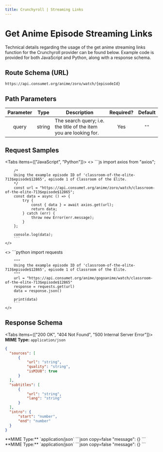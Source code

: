```yaml
---
title: Crunchyroll | Streaming Links
---
```



# Get Anime Episode Streaming Links

Technical details regarding the usage of the get anime streaming links function for the Crunchyroll provider can be found below. Example code is provided for both JavaScript and Python, along with a response schema.

## Route Schema (URL)

```
https://api.consumet.org/anime/zoro/watch/{episodeId}
```

## Path Parameters

| Parameter |  Type  | Description                                                       | Required? | Default |
| :-------: | :----: | ----------------------------------------------------------------- | :-------: | :-----: |
|   query   | string | The search query; i.e. the title of the item you are looking for. |    Yes    |  `""`   |

## Request Samples

<Tabs items={["JavaScript", "Python"]}>
  <Tab>
    <>
        ```js
        import axios from "axios";

        /*
        Using the example episode ID of 'classroom-of-the-elite-713$episode$12865', episode 1 of Classroom of the Elite.
        */
        const url = "https://api.consumet.org/anime/zoro/watch/classroom-of-the-elite-713$episode$12865";
        const data = async () => {
            try {
                const { data } = await axios.get(url);
                return data;
            } catch (err) {
                throw new Error(err.message);
            }
        };

        console.log(data);
        ```
    </>

  </Tab>
  <Tab>
    <>
        ```python
        import requests

        """
        Using the example episode ID of 'classroom-of-the-elite-713$episode$12865', episode 1 of Classroom of the Elite.
        """
        url = "https://api.consumet.org/anime/gogoanime/watch/classroom-of-the-elite-713$episode$12865"
        response = requests.get(url)
        data = response.json()

        print(data)
        ```
    </>

  </Tab>
</Tabs>

## Response Schema

<Tabs items={["200 OK", "404 Not Found", "500 Internal Server Error"]}>
  <Tab>
  **MIME Type:** `application/json`
  ```json copy=false
  {
    "sources": [
        {
            "url": "string",
            "quality": "string",
            "isM3U8": true
        }
    ],
    "subtitles": [
        {
            "url": "string",
            "lang": "string"
        }
    ],
    "intro": {
        "start": "number",
        "end": "number"
    }
  }
  ```
  </Tab>
  <Tab>
  **MIME Type:** `application/json`
  ```json copy=false
  "message": {}
  ```
  </Tab>
  <Tab>
  **MIME Type:** `application/json`
  ```json copy=false
  "message": {}
  ```
  </Tab>
</Tabs>
